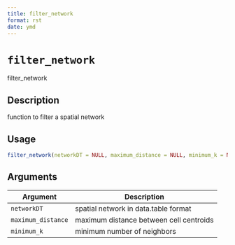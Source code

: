 ```yaml
--- 
title: filter_network 
format: rst 
date: ymd 
--- 
```

# `filter_network`

filter_network


## Description

function to filter a spatial network


## Usage

```r
filter_network(networkDT = NULL, maximum_distance = NULL, minimum_k = NULL)
```


## Arguments

Argument      |Description
------------- |----------------
`networkDT`     |     spatial network in data.table format
`maximum_distance`     |     maximum distance between cell centroids
`minimum_k`     |     minimum number of neighbors


